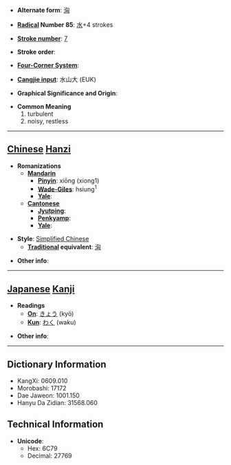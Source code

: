 * '''Alternate form''': [[洶]]

* '''[[Wiktionary:Chinese radical index| Radical]] Number 85''': [[Wiktionary:Chinese radical index 水|水]]+4 strokes

* '''[[Wiktionary:Chinese total strokes index|Stroke number]]''': [[Wiktionary:Chinese total strokes index 7|7]]

* '''Stroke order''': 

* '''[[Wiktionary:Chinese four corner index|Four-Corner System]]''': 

* '''[[Wiktionary:Chinese Cangjie index|Cangjie input]]''': 水山大 (EUK)

* '''Graphical Significance and Origin''': 

* '''Common Meaning'''
*#turbulent
*# noisy, restless


----

== [[Chinese]] [[Hanzi]] ==

* '''Romanizations'''
** '''[[Mandarin]]'''
*** '''[[Pinyin]]''': xiōng (xiong1)
*** '''[[Wade-Giles]]''': hsiung<sup>1</sup>
*** '''[[Yale]]''': 
** '''[[Cantonese]]'''
*** '''[[Jyutping]]''':
*** '''[[Penkyamp]]''': 
*** '''[[Yale]]''': 

* '''Style''': [[Simplified Chinese]] 
** '''[[Traditional Chinese|Traditional]] equivalent''': [[洶]]

* '''Other info''': 

----

== [[Japanese]] [[Kanji]] ==

* '''Readings'''
** '''[[On]]''': [[きょう]] (kyō)
** '''[[Kun]]''': [[わく]] (waku)

* '''Other info''':  

----

== Dictionary Information ==

* KangXi: 0609.010
* Morobashi: 17172
* Dae Jaweon: 1001.150
* Hanyu Da Zidian: 31568.060

== Technical Information ==

* '''Unicode''':
** Hex: 6C79
** Decimal: 27769